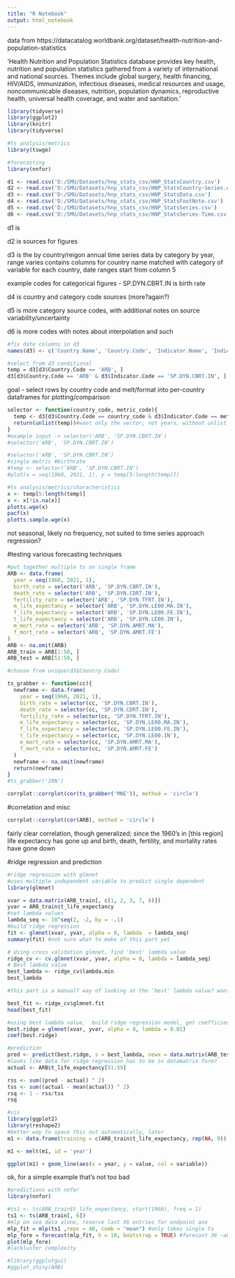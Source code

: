 ```yaml
---
title: "R Notebook"
output: html_notebook
---
```


data from https://datacatalog.worldbank.org/dataset/health-nutrition-and-population-statistics


'Health Nutrition and Population Statistics database provides key health, nutrition and population statistics gathered from a variety of international and national sources. Themes include global surgery, health financing, HIV/AIDS, immunization, infectious diseases, medical resources and usage, noncommunicable diseases, nutrition, population dynamics, reproductive health, universal health coverage, and water and sanitation.'

```r
library(tidyverse)
library(ggplot2)
library(knitr)
library(tidyverse)

#ts analysis/metrics
library(tswge)

#forecasting
library(nnfor)
```


```r
d1 <- read.csv('D:/SMU/Datasets/hnp_stats_csv/HNP_StatsCountry.csv')
d2 <- read.csv('D:/SMU/Datasets/hnp_stats_csv/HNP_StatsCountry-Series.csv')
d3 <- read.csv('D:/SMU/Datasets/hnp_stats_csv/HNP_StatsData.csv')
d4 <- read.csv('D:/SMU/Datasets/hnp_stats_csv/HNP_StatsFootNote.csv')
d5 <- read.csv('D:/SMU/Datasets/hnp_stats_csv/HNP_StatsSeries.csv')
d6 <- read.csv('D:/SMU/Datasets/hnp_stats_csv/HNP_StatsSeries-Time.csv')
```

d1 is 

d2 is sources for figures 

d3 is the by country/reigon annual time series data by category by year,  range varies 
contains columns for country name matched with category of variable for each country, date ranges start from column 5

example codes for categorical figures - 
SP.DYN.CBRT.IN is birth rate

d4 is country and category code sources (more?again?)

d5 is more category source codes, with additional notes on source variability/uncertainty

d6 is more codes with notes about interpolation and such 

```r
#fix date columns in d3
names(d3) <- c('Country.Name', 'Country.Code', 'Indicator.Name', 'Indicator.Code', seq(1960, 2020, 1), 'x')
```


```r
#select from d3 conditional
temp = d3[d3$Country.Code == 'ARB', ]
d3[d3$Country.Code == 'ARB' & d3$Indicator.Code == 'SP.DYN.CBRT.IN', ]
```



goal - select rows by country code and melt/format into per-country dataframes for plotting/comparison

```r
selector <- function(country_code, metric_code){
  temp <- d3[d3$Country.Code == country_code & d3$Indicator.Code == metric_code, ][c(-1:-4)]
  return(unlist(temp))#want only the vector, not years, without unlist temp is dataframe
}
#example input -> selector('ARB', 'SP.DYN.CBRT.IN')
#selector('ARB', 'SP.DYN.CBRT.IN')
```

```r
#selector('ARB', 'SP.DYN.CBRT.IN')
#single metric #birthrate
#temp <- selector('ARB', 'SP.DYN.CBRT.IN')
#plot(x = seq(1960, 2021, 1), y = temp[5:length(temp)])
```
```r
#ts analysis/metrics/characteristics
x <- temp[5:length(temp)]
x <- x[!is.na(x)]
plotts.wge(x)
pacf(x)
plotts.sample.wge(x)
```

not seasonal, likely no frequency, not suited to time series approach
regression? 


#testing various forecasting techniques
```r
#put together multiple ts on single frame
ARB <- data.frame(
  year = seq(1960, 2021, 1),
  birth_rate = selector('ARB', 'SP.DYN.CBRT.IN'), 
  death_rate = selector('ARB', 'SP.DYN.CDRT.IN'), 
  fertility_rate = selector('ARB', 'SP.DYN.TFRT.IN'),
  m_life_expectancy = selector('ARB', 'SP.DYN.LE00.MA.IN'),
  f_life_expectancy = selector('ARB', 'SP.DYN.LE00.FE.IN'),
  t_life_expectancy = selector('ARB', 'SP.DYN.LE00.IN'),
  m_mort_rate = selector('ARB', 'SP.DYN.AMRT.MA'), 
  f_mort_rate = selector('ARB', 'SP.DYN.AMRT.FE')
)
ARB <- na.omit(ARB)
ARB_train = ARB[1:50, ]
ARB_test = ARB[51:59, ]
```


```r
#choose from unique(d3$Country.Code)

ts_grabber <- function(cc){
  newframe <- data.frame(
    year = seq(1960, 2021, 1),
    birth_rate = selector(cc, 'SP.DYN.CBRT.IN'), 
    death_rate = selector(cc, 'SP.DYN.CDRT.IN'), 
    fertility_rate = selector(cc, 'SP.DYN.TFRT.IN'),
    m_life_expectancy = selector(cc, 'SP.DYN.LE00.MA.IN'),
    f_life_expectancy = selector(cc, 'SP.DYN.LE00.FE.IN'),
    t_life_expectancy = selector(cc, 'SP.DYN.LE00.IN'),
    m_mort_rate = selector(cc, 'SP.DYN.AMRT.MA'), 
    f_mort_rate = selector(cc, 'SP.DYN.AMRT.FE')
  )
  newframe <- na.omit(newframe)
  return(newframe)
}
#ts_grabber('IRN')
```

```r
corrplot::corrplot(cor(ts_grabber('MNE')), method = 'circle')
```

#correlation and misc 
```r
corrplot::corrplot(cor(ARB), method = 'circle')
```

fairly clear correlation, though generalized; since the 1960's in [this region] life expectancy has gone up and birth, death, fertility, and mortality rates have gone down


#ridge regression and prediction 
```r
#ridge regression with glmnet
#uses multiple independent variable to predict single dependent
library(glmnet)

xvar = data.matrix(ARB_train[, c(1, 2, 3, 7, 8)])
yvar = ARB_train$t_life_expectancy
#set lambda values
lambda_seq <- 10^seq(2, -2, by = -.1)
#build ridge regression
fit <- glmnet(xvar, yvar, alpha = 0, lambda  = lambda_seq)
summary(fit) #not sure what to make of this part yet
```

```r
# Using cross validation glmnet, find 'best' lambda value
ridge_cv <- cv.glmnet(xvar, yvar, alpha = 0, lambda = lambda_seq)
# Best lambda value
best_lambda <- ridge_cv$lambda.min
best_lambda
```

```r
#this part is a manual? way of looking at the 'best' lambda value? want to pick the lambda that corresponds to the highest dev.ratio, as the previous cell determines, the highest dev.ratio matches lambda = 0.01

best_fit <- ridge_cv$glmnet.fit
head(best_fit)
```
```r
#using best lambda value,  build ridge regression model, get coefficients
best.ridge = glmnet(xvar, yvar, alpha = 0, lambda = 0.01)
coef(best.ridge)
```
```r
#prediction
pred <- predict(best.ridge, s = best_lambda, newx = data.matrix(ARB_test[, c(1, 2, 3, 7, 8)]))
#looks like data for ridge regression has to be in datamatrix form? 
actual <- ARB$t_life_expectancy[51:59]

rss <- sum((pred - actual) ^ 2)
tss <- sum((actual - mean(actual)) ^ 2)
rsq <- 1 - rss/tss
rsq
```

```r
#vis
library(ggplot2)
library(reshape2)
#better way to space this out automatically, later
m1 <- data.frame(training = c(ARB_train$t_life_expectancy, rep(NA, 9)), predictions = c(rep(NA, 50), pred), actuals = c(rep(NA, 50), actual), year = ARB$year)

m1 <- melt(m1, id = 'year')

ggplot(m1) + geom_line(aes(x = year, y = value, col = variable))
```

ok, for a simple example that's not too bad

```r
#predictions with nnfor
library(nnfor)

#ts1 <- ts(ARB_train$t_life_expectancy, start(1960), freq = 1)
ts1 <- ts(ARB_train[, 6])
#mlp on sea data alone, reserve last 36 entries for endpoint ase
mlp_fit = mlp(ts1 ,reps = 40, comb = "mean") #only takes single ts
mlp_fore = forecast(mlp_fit, h = 10, bootstrap = TRUE) #forecast 36 ~about 1 year ahead
plot(mlp_fore)
#lackluster complexity
```


```r
#library(ggplotgui)
#ggplot_shiny(ARB)
```








